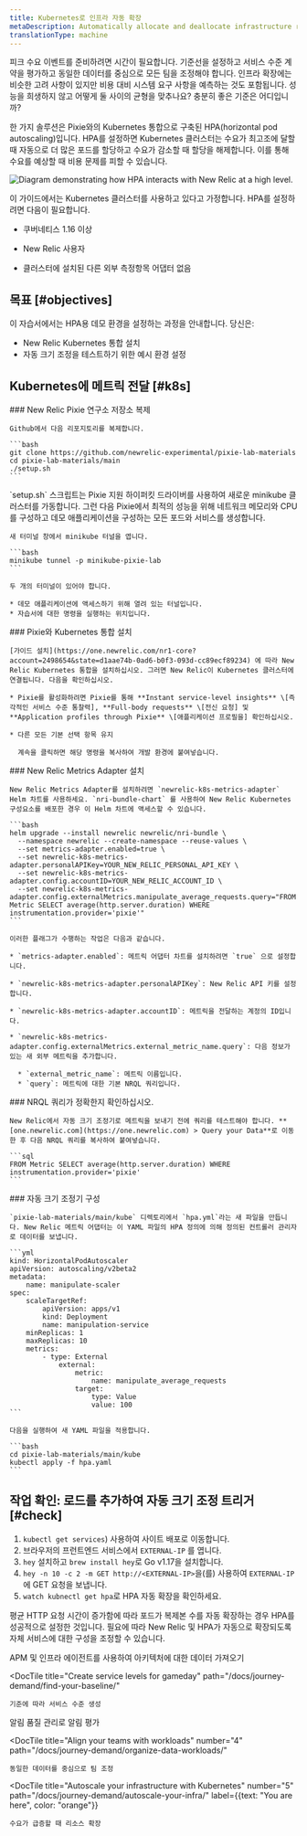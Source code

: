 ```yaml
---
title: Kubernetes로 인프라 자동 확장
metaDescription: Automatically allocate and deallocate infrastructure resources to your pods with horizontal pod autoscaling.
translationType: machine
---
```



피크 수요 이벤트를 준비하려면 시간이 필요합니다. 기준선을 설정하고 서비스 수준 계약을 평가하고 동일한 데이터를 중심으로 모든 팀을 조정해야 합니다. 인프라 확장에는 비슷한 고려 사항이 있지만 비용 대비 시스템 요구 사항을 예측하는 것도 포함됩니다. 성능을 희생하지 않고 어떻게 둘 사이의 균형을 맞추나요? 충분히 좋은 기준은 어디입니까?

한 가지 솔루션은 Pixie와의 Kubernetes 통합으로 구축된 HPA(horizontal pod autoscaling)입니다. HPA를 설정하면 Kubernetes 클러스터는 수요가 최고조에 달할 때 자동으로 더 많은 포드를 할당하고 수요가 감소할 때 할당을 해제합니다. 이를 통해 수요를 예상할 때 비용 문제를 피할 수 있습니다.

<img
  title="Horizontal pod autoscaling"
  alt="Diagram demonstrating how HPA interacts with New Relic at a high level."
  src={kubernetesK8sHPA}
/>

이 가이드에서는 Kubernetes 클러스터를 사용하고 있다고 가정합니다. HPA를 설정하려면 다음이 필요합니다.

* 쿠버네티스 1.16 이상

* New Relic 사용자

  <InlinePopover type="licenseKey"/>

* 클러스터에 설치된 다른 외부 측정항목 어댑터 없음

## 목표 [#objectives]

이 자습서에서는 HPA용 데모 환경을 설정하는 과정을 안내합니다. 당신은:

* New Relic Kubernetes 통합 설치
* 자동 크기 조정을 테스트하기 위한 예시 환경 설정

## Kubernetes에 메트릭 전달 [#k8s]

<Steps>
  <Step>
    ### New Relic Pixie 연구소 저장소 복제

    Github에서 다음 리포지토리를 복제합니다.

    ```bash
    git clone https://github.com/newrelic-experimental/pixie-lab-materials
    ​​cd pixie-lab-materials/main
    ./setup.sh
    ```
  </Step>

  <Step>
    `setup.sh` 스크립트는 Pixie 지원 하이퍼킷 드라이버를 사용하여 새로운 minikube 클러스터를 가동합니다. 그런 다음 Pixie에서 최적의 성능을 위해 네트워크 메모리와 CPU를 구성하고 데모 애플리케이션을 구성하는 모든 포드와 서비스를 생성합니다.

    새 터미널 창에서 minikube 터널을 엽니다.

    ```bash
    minikube tunnel -p minikube-pixie-lab
    ```

    두 개의 터미널이 있어야 합니다.

    * 데모 애플리케이션에 액세스하기 위해 열려 있는 터널입니다.
    * 자습서에 대한 명령을 실행하는 위치입니다.
  </Step>

  <Step>
    ### Pixie와 Kubernetes 통합 설치

    [가이드 설치](https://one.newrelic.com/nr1-core?account=2498654&state=d1aae74b-0ad6-b0f3-093d-cc89ecf89234) 에 따라 New Relic Kubernetes 통합을 설치하십시오. 그러면 New Relic이 Kubernetes 클러스터에 연결됩니다. 다음을 확인하십시오.

    * Pixie를 활성화하려면 Pixie를 통해 **Instant service-level insights** \[즉각적인 서비스 수준 통찰력], **Full-body requests** \[전신 요청] 및 **Application profiles through Pixie** \[애플리케이션 프로필을] 확인하십시오.

    * 다른 모든 기본 선택 항목 유지

      계속을 클릭하면 해당 명령을 복사하여 개발 환경에 붙여넣습니다.
  </Step>

  <Step>
    ### New Relic Metrics Adapter 설치

    New Relic Metrics Adapter를 설치하려면 `newrelic-k8s-metrics-adapter` Helm 차트를 사용하세요. `nri-bundle-chart` 를 사용하여 New Relic Kubernetes 구성요소를 배포한 경우 이 Helm 차트에 액세스할 수 있습니다.

    ```bash
    helm upgrade --install newrelic newrelic/nri-bundle \
      --namespace newrelic --create-namespace --reuse-values \
      --set metrics-adapter.enabled=true \
      --set newrelic-k8s-metrics-adapter.personalAPIKey=YOUR_NEW_RELIC_PERSONAL_API_KEY \
      --set newrelic-k8s-metrics-adapter.config.accountID=YOUR_NEW_RELIC_ACCOUNT_ID \
      --set newrelic-k8s-metrics-adapter.config.externalMetrics.manipulate_average_requests.query="FROM Metric SELECT average(http.server.duration) WHERE instrumentation.provider='pixie'"
    ```

    이러한 플래그가 수행하는 작업은 다음과 같습니다.

    * `metrics-adapter.enabled`: 메트릭 어댑터 차트를 설치하려면 `true` 으로 설정합니다.

    * `newrelic-k8s-metrics-adapter.personalAPIKey`: New Relic API 키를 설정합니다.

    * `newrelic-k8s-metrics-adapter.accountID`: 메트릭을 전달하는 계정의 ID입니다.

    * `newrelic-k8s-metrics-adapter.config.externalMetrics.external_metric_name.query`: 다음 정보가 있는 새 외부 메트릭을 추가합니다.

      * `external_metric_name`: 메트릭 이름입니다.
      * `query`: 메트릭에 대한 기본 NRQL 쿼리입니다.
  </Step>

  <Step>
    ### NRQL 쿼리가 정확한지 확인하십시오.

    New Relic에서 자동 크기 조정기로 메트릭을 보내기 전에 쿼리를 테스트해야 합니다. **[one.newrelic.com](https://one.newrelic.com) > Query your Data**로 이동한 후 다음 NRQL 쿼리를 복사하여 붙여넣습니다.

    ```sql
    FROM Metric SELECT average(http.server.duration) WHERE instrumentation.provider='pixie'
    ```
  </Step>

  <Step>
    ### 자동 크기 조정기 구성

    `pixie-lab-materials/main/kube` 디렉토리에서 `hpa.yml`라는 새 파일을 만듭니다. New Relic 메트릭 어댑터는 이 YAML 파일의 HPA 정의에 의해 정의된 컨트롤러 관리자로 데이터를 보냅니다.

    ```yml
    kind: HorizontalPodAutoscaler
    apiVersion: autoscaling/v2beta2
    metadata:
        name: manipulate-scaler
    spec:
        scaleTargetRef:
            apiVersion: apps/v1
            kind: Deployment
            name: manipulation-service
        minReplicas: 1
        maxReplicas: 10
        metrics:
            - type: External
                external:
                    metric:
                        name: manipulate_average_requests
                    target:
                        type: Value
                        value: 100
    ```

    다음을 실행하여 새 YAML 파일을 적용합니다.

    ```bash
    cd pixie-lab-materials/main/kube
    kubectl apply -f hpa.yaml
    ```
  </Step>
</Steps>

## 작업 확인: 로드를 추가하여 자동 크기 조정 트리거 [#check]

1. `kubectl get services`) 사용하여 사이트 배포로 이동합니다.
2. 브라우저의 프런트엔드 서비스에서 `EXTERNAL-IP` 를 엽니다.
3. `hey` 설치하고 `brew install hey`로 Go v1.17을 설치합니다.
4. `hey -n 10 -c 2 -m GET http://<EXTERNAL-IP>`을(를) 사용하여 `EXTERNAL-IP` 에 GET 요청을 보냅니다.
5. `watch kubnectl get hpa`로 HPA 자동 확장을 확인하세요.

평균 HTTP 요청 시간이 증가함에 따라 포드가 복제본 수를 자동 확장하는 경우 HPA를 성공적으로 설정한 것입니다. 필요에 따라 New Relic 및 HPA가 자동으로 확장되도록 자체 서비스에 대한 구성을 조정할 수 있습니다.

<DocTiles numbered>
  <DocTile
    title="Get started"
    path="/docs/journey-demand/get-started"
  >
    APM 및 인프라 에이전트를 사용하여 아키텍처에 대한 데이터 가져오기
  </DocTile>

  <DocTile
    title="Create service levels for gameday"
    path="/docs/journey-demand/find-your-baseline/"
  >
    기준에 따라 서비스 수준 생성
  </DocTile>
</DocTiles>

<DocTiles>
  <DocTile
    title="Reduce noise with quality alerts"
    number="3"
    path="/docs/journey-demand/create-quality-alerts/"
  >
    알림 품질 관리로 알림 평가
  </DocTile>

  <DocTile
    title="Align your teams with workloads"
    number="4"
    path="/docs/journey-demand/organize-data-workloads/"
  >
    동일한 데이터를 중심으로 팀 조정
  </DocTile>

  <DocTile
    title="Autoscale your infrastructure with Kubernetes"
    number="5"
    path="/docs/journey-demand/autoscale-your-infra/"
    label={{text: "You are here", color: "orange"}}
  >
    수요가 급증할 때 리소스 확장
  </DocTile>
</DocTiles>
